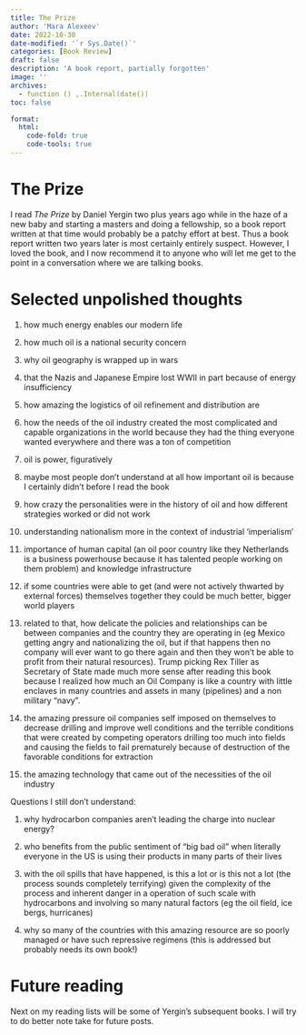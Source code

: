 ```yaml
---
title: The Prize
author: 'Mara Alexeev'
date: 2022-10-30
date-modified: '`r Sys.Date()`'
categories: [Book Review]
draft: false
description: 'A book report, partially forgotten'
image: ''
archives:
  - function () ,.Internal(date())
toc: false

format:
  html:
    code-fold: true
    code-tools: true
---
```


# The Prize

I read _The Prize_ by Daniel Yergin two plus years ago while in the haze of a new baby and starting a masters and doing a fellowship, so a book report written at that time would probably be a patchy effort at best. Thus a book report written two years later is most certainly entirely suspect. However, I loved the book, and I now recommend it to anyone who will let me get to the point in a conversation where we are talking books. 

# Selected unpolished thoughts

1) how much energy enables our modern life

2) how much oil is a national security concern

3) why oil geography is wrapped up in wars

4) that the Nazis and Japanese Empire lost WWII in part because of energy insufficiency

5) how amazing the logistics of oil refinement and distribution are

6) how the needs of the oil industry created the most complicated and capable organizations in the world because they had the thing everyone wanted everywhere and there was a ton of competition

7) oil is power, figuratively 

8) maybe most people don't understand at all how important oil is because I certainly didn't before I read the book

9) how crazy the personalities were in the history of oil and how different strategies worked or did not work 

10) understanding nationalism more in the context of industrial 'imperialism'

11) importance of human capital (an oil poor country like they Netherlands is a business powerhouse because it has talented people working on them problem) and knowledge infrastructure

12) if some countries were able to get (and were not actively thwarted by external forces) themselves together they could be much better, bigger world players

13) related to that, how delicate the policies and relationships can be between companies and the country they are operating in (eg Mexico getting angry and nationalizing the oil, but if that happens then no company will ever want to go there again and then they won't be able to profit from their natural resources). Trump picking Rex Tiller as Secretary of State made much more sense after reading this book because I realized how much an Oil Company is like a country with little enclaves in many countries and assets in many (pipelines) and a non military "navy". 

14) the amazing pressure oil companies self imposed on themselves to decrease drilling and improve well conditions and the terrible conditions that were created by competing operators drilling too much into fields and causing the fields to fail prematurely because of destruction of the favorable conditions for extraction

15) the amazing technology that came out of the necessities of the oil industry

Questions I still don't understand:

1) why hydrocarbon companies aren't leading the charge into nuclear energy?

2) who benefits from the public sentiment of "big bad oil" when literally everyone in the US is using their products in many parts of their lives

3) with the oil spills that have happened, is this a lot or is this not a lot (the process sounds completely terrifying) given the complexity of the process and inherent danger in a operation of such scale with hydrocarbons and involving so many natural factors (eg the oil field, ice bergs, hurricanes)

4) why so many of the countries with this amazing resource are so poorly managed or have such repressive regimens (this is addressed but probably needs its own book!)

# Future reading

Next on my reading lists will be some of Yergin's subsequent books. I will try to do better note take for future posts.

